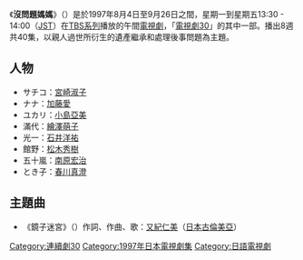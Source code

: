 {{電視節目資訊框
| 顏色       = 
| 名稱       = 沒問題媽媽
| 原名       = {{lang|ja|だいじょーぶママ}}
| 圖片       = 
| 圖說       = 
| 類型       = 家庭
| 原創       = 
| 發展       = 
| 編劇       =
| 導演       = 
| 主持       = 
| 演出       = [[宮崎美子|宮崎淑子]]<br>[[加藤愛|加藤愛]]<br>[[小島亞美|小島亞美]]<br>[[春川真澄|春川真澄]] 等
| 配音       = 
| 旁白       =  
| 字幕       =  
| 主題曲     = 鏡子迷宮（{{lang|ja|鏡の迷路}}）
| 片頭曲     = 
| 片尾曲     = 
| 作曲       = 
| 國家       = {{JPN}}
| 地區       = 
| 語言       = [[日語|日語]]
| 季數       = 
| 系列數     = 
| 輯數       = 
| 集數       = 40
| 每集列表   = 
| 執行製片   = 
| 製片人     = 
| 監製       = 
| 副製片人   = 
| 共同製片人 = 
| 編審       = 
| 剪輯       = 
| 年份       =
| 外景       = 
| 機位       = 
| 每集長     = 30分鐘
| 頻道1       = [[日本新聞網|TBS系列]] 
| 電視網1    = 
| 電視台1     = 
| 視訊制式1   = 
| 音訊制式1   = 
| 首播國家   = 
| 首播地區   = 
| 製作公司   = [[中部日本放送|CBC]]
| 影視公司   =
| 開始1       = 
| 結束1       = 
| 晚於       = 
| 早於       = 
| 相關劇集   = 
| 中國大陸名稱 = 
| 台灣名稱   = 
| 港澳名稱   = 
| 馬新名稱   = 
| 官方網站   = 
| imdb_id   = 
| tv_com_id = 
}}
《'''沒問題媽媽'''》（{{lang|ja|'''だいじょーぶママ'''}}）是於1997年8月4日至9月26日之間，星期一到星期五13:30 - 14:00（[[日本標準時間|JST]]）在[[日本新聞網|TBS系列]]播放的午間[[電視劇|電視劇]]，「[[電視劇30|電視劇30]]」的其中一部。播出8週共40集，以親人過世所衍生的遺產繼承和處理後事問題為主題。

== 人物 ==
* サチコ：[[宮崎美子|宮崎淑子]]
* ナナ：[[加藤愛|加藤愛]]
* ユカリ：[[小島亞美|小島亞美]]
* 滿代：[[繪澤萌子|繪澤萌子]]
* 光一：[[石井洋祐|石井洋祐]]
* 館野：[[松木秀樹|松木秀樹]]
* 五十嵐：[[南原宏治|南原宏治]]
* とき子：[[春川真澄|春川真澄]]

== 主題曲 ==
* 《鏡子迷宮》（{{lang|ja|鏡の迷路}}）作詞、作曲、歌：[[又紀仁美|又紀仁美]]（[[日本古倫美亞|日本古倫美亞]]）

{{DEFAULTSORT:Daijyobymama}}
[[Category:連續劇30|Category:連續劇30]]
[[Category:1997年日本電視劇集|Category:1997年日本電視劇集]]
[[Category:日語電視劇|Category:日語電視劇]]